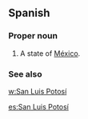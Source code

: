 ==Spanish==

===Proper noun===
{{es-proper noun}}

# A state of [[México]].

===See also===
[[w:San Luis Potosí]]

[[es:San Luis Potosí]]